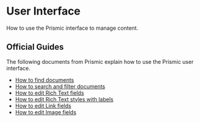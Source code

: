 
<Meta title="Documentation/Prismic CMS/User Interface" />

# User Interface

How to use the Prismic interface to manage content.

## Official Guides

The following documents from Prismic explain how to use the Prismic user
interface.

- [How to find documents](https://user-guides.prismic.io/browse-documents-and-edit-content/document-list-browse-and-find-your-content/discover-the-content-screen)
- [How to search and filter documents](https://user-guides.prismic.io/browse-documents-and-edit-content/document-list-browse-and-find-your-content/filter-and-search-your-content)
- [How to edit Rich Text fields](https://user-guides.prismic.io/browse-documents-and-edit-content/editing-content/edit-and-format-a-rich-text-field)
- [How to edit Rich Text styles with labels](https://user-guides.prismic.io/en/articles/1943308-add-custom-styles-to-rich-text#adding-a-label-to-your-text)
- [How to edit Link fields](https://user-guides.prismic.io/browse-documents-and-edit-content/editing-content/links)
- [How to edit Image fields](https://user-guides.prismic.io/browse-documents-and-edit-content/editing-content/add-and-edit-images)
